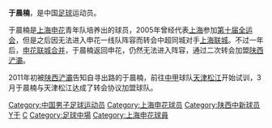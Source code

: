 {{blpunsourced|time=2019-05-25T01:09:16+00:00}}
{{noteTA
|reason=5
|T=zh:于晨楠; zh-hans:于晨楠; zh-hant:于晨楠; zh-tw:于晨楠;
|1=zh:于晨楠; zh-hans:于晨楠; zh-hant:于晨楠; zh-tw:于晨楠;
|2=zh:于姓;zh-hans:于姓;zh-hant:于姓;zh-tw:于姓;zh-hk:于姓;zh-mo:于姓;
|G1=姓氏
}}
{{Football player infobox
| playername = 于晨楠
| fullname = 于晨楠
| englishfullname = Yu Chennan
| countryofbirth = {{CHN}}
| cityofbirth = [[陕西|陕西]]
| dateofbirth = {{birth date and age|1985|2|4}}
| height = {{height|m=1.74}}
| position = 中场
| currentclub = [[湖北华凯尔|湖北华凯尔]]
| clubnumber = 11
| youthyears = ?-2005
| youthclubs = 上海申花
| years = 2006<br/>2007<br/>2007-2010<br/>2011<br/>2012-2014<br/>2015<br/>2016-
| clubs = [[上海联城|上海联城]]<br/>[[上海申花|上海申花]]<br/>[[陕西浐灞|陕西浐灞]]<br/>[[天津松江|天津松江]]<br/>[[新疆天山雪豹足球俱乐部|湖北华凯尔/新疆天山雪豹]]<br/>[[武汉新纪元足球俱乐部|武汉新纪元]]<br/>[[海南博盈足球俱乐部|海南博盈]]
| caps(goals) = <br/>0 (0)<br/>0 (0)<br/>5 (0)<br/>25 (2)
|}}
'''于晨楠'''{{BD|1985年|2月4日|||Y}}，是中国[[足球|足球]]运动员。

于晨楠是[[上海申花|上海申花]]青年队培养出的球员，2005年曾经代表[[上海|上海]]参加[[第十届全运会|第十届全运会]]，但是之后因无法进入申花一线队阵容而转会中超同城对手[[上海联城|上海联城]]。不过一年后，[[申花联城合并|申花联城合并]]，于晨楠返回申花，仍然无法进入阵容，通过二次转会加盟[[陕西浐灞|陕西浐灞]]。

2011年初被[[陕西浐灞|陕西浐灞]]告知自寻出路的于晨楠，前往[[中甲|中甲]]球队[[天津松江|天津松江]]开始试训，3月于晨楠与天津松江达成了转会协议加盟球队。

{{2009年陕西浐灞名单}}
{{2010年中超分类名单陕西}}
{{2011年中甲分类名单松江}}
{{2012年中乙分类名单湖北华凯尔}}
{{2013年中甲分类名单湖北华凯尔}}
{{2014年中甲分类名单新疆}}
{{2016年中乙分类名单海南}}
{{2017年中乙分类名单海南}}
{{2018年中乙分类名单海南}}

{{DEFAULTSORT:YU Chennan}}
[[Category:中国男子足球运动员|Category:中国男子足球运动员]]
[[Category:上海申花球员|Category:上海申花球员]]
[[Category:陕西中新球员|Category:陕西中新球员]]
[[Category:陕西人|Y于]]
[[Category:于姓|C]]
[[Category:足球中場|Category:足球中場]]
[[Category:上海申花球員|Category:上海申花球員]]